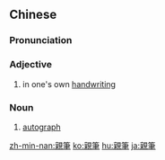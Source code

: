 {{also|亲笔}}
==Chinese==
{{zh-forms|s=亲笔}}

===Pronunciation===
{{zh-pron
|m=qīnbǐ
|c=can1 bat1
|h=pfs=chhîn-pit
|mn=chhin-pit
|cat=a,n
}}

===Adjective===
{{zh-adj}}

# in one's own [[handwriting]]

===Noun===
{{zh-noun}}

# [[autograph]]

{{zh-cat|Advanced}}

[[zh-min-nan:親筆]]
[[ko:親筆]]
[[hu:親筆]]
[[ja:親筆]]